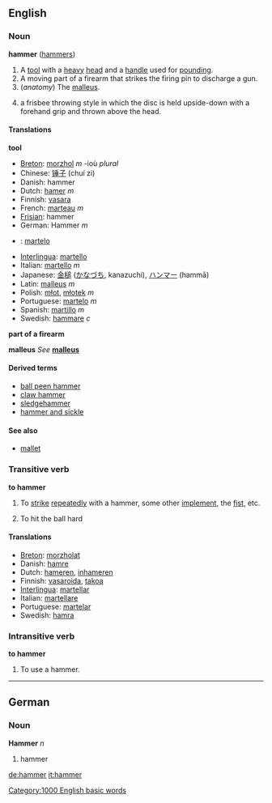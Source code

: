 ==English==
===Noun===
'''hammer''' ([[hammers]])

#A [[tool]] with a [[heavy]] [[head]] and a [[handle]] used for [[pounding]].
#A moving part of a firearm that strikes the firing pin to discharge a gun.
#(''anatomy'') The [[malleus]].
# {{Cattag|Ultimate Frisbee}} a frisbee throwing style in which the disc is held upside-down with a forehand grip and thrown above the head. 

====Translations====
'''tool'''

{{top}}<!--languages from A to I go here-->
*[[Breton]]: [[morzhol]] ''m'' -ioù ''plural''
*Chinese: [[锤子]] (chuí zi)
*Danish: hammer
*Dutch: [[hamer]] ''m''
*Finnish: [[vasara]]
*French: [[marteau]] ''m''
*[[Frisian]]: hammer
*German: Hammer ''m''
{{mid}}
*{{io}}: [[martelo]]
*[[Interlingua]]: [[martello]]
*Italian: [[martello]] ''m''
*Japanese: [[金槌]] ([[かなづち]], kanazuchi), [[ハンマー]] (hammā)
*Latin: [[malleus]] ''m''
*Polish: [[młot]], [[młotek]] ''m''
*Portuguese: [[martelo]] ''m''
*Spanish: [[martillo]] ''m''
*Swedish: [[hammare]] ''c''
{{bottom}}

'''part of a firearm'''
{{top}}<!--languages from A to I go here-->
{{mid}}<!--languages from J to Z go here-->
{{bottom}}


'''malleus'''
''See'' '''[[malleus]]'''

====Derived terms====
*[[ball peen hammer]]
*[[claw hammer]]
*[[sledgehammer]]
*[[hammer and sickle]]

====See also====
*[[mallet]]

===Transitive verb===
'''to hammer'''

#To [[strike]] [[repeatedly]] with a hammer, some other [[implement]], the [[fist]], etc.
#{{baseball}} To hit the ball hard

====Translations====
*[[Breton]]: [[morzholat]]
*Danish: [[hamre]]
*Dutch: [[hameren]], [[inhameren]]
*Finnish: [[vasaroida]], [[takoa]]
*[[Interlingua]]: [[martellar]]
*Italian: [[martellare]]
*Portuguese: [[martelar]]
*Swedish: [[hamra]]

===Intransitive verb===
'''to hammer'''

#To use a hammer.

----
==German==
===Noun===
'''Hammer''' ''n''

#hammer





[[Category:1000 English basic words]]

[[de:hammer]]
[[it:hammer]]